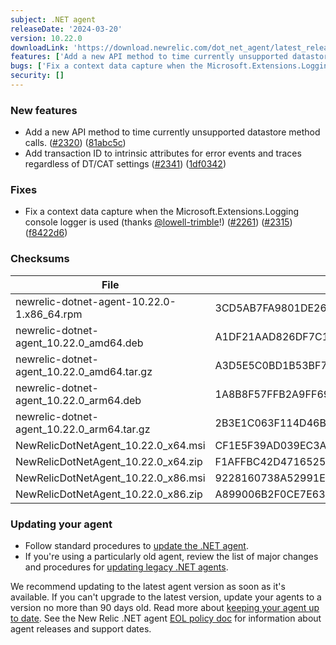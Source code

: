 ```yaml
---
subject: .NET agent
releaseDate: '2024-03-20'
version: 10.22.0
downloadLink: 'https://download.newrelic.com/dot_net_agent/latest_release'
features: ['Add a new API method to time currently unsupported datastore method calls.','Add transaction ID to intrinsic attributes for error events and traces regardless of DT/CAT settings.']
bugs: ['Fix a context data capture when the Microsoft.Extensions.Logging console logger is used (thanks [@lowell-trimble](https":"//github.com/lowell-trimble)!).']
security: []
---
```


### New features

* Add a new API method to time currently unsupported datastore method calls. ([#2320](https://github.com/newrelic/newrelic-dotnet-agent/issues/2320)) ([81abc5c](https://github.com/newrelic/newrelic-dotnet-agent/commit/81abc5c78e39655f4153b2f9f0f7e5e8328f3577))
* Add transaction ID to intrinsic attributes for error events and traces regardless of DT/CAT settings ([#2341](https://github.com/newrelic/newrelic-dotnet-agent/issues/2341)) ([1df0342](https://github.com/newrelic/newrelic-dotnet-agent/commit/1df03420a690b1f1e46b9ef17b2184d27d314667))

### Fixes

* Fix a context data capture when the Microsoft.Extensions.Logging console logger is used (thanks [@lowell-trimble](https://github.com/lowell-trimble)!) ([#2261](https://github.com/newrelic/newrelic-dotnet-agent/issues/2261)) ([#2315](https://github.com/newrelic/newrelic-dotnet-agent/issues/2315)) ([f8422d6](https://github.com/newrelic/newrelic-dotnet-agent/commit/f8422d6c538db6ff32e0b1055e824b3536245c59))

### Checksums
| File | SHA - 256  Hash |
| ---| ---|
| newrelic-dotnet-agent-10.22.0-1.x86_64.rpm | 3CD5AB7FA9801DE2647B9AB96972F39C411D2BA80ED23562FD45D998AFC150E2 |
| newrelic-dotnet-agent_10.22.0_amd64.deb | A1DF21AAD826DF7C19F4BA78EA368A78E93DF73BDC90B30432859248D3F25487 |
| newrelic-dotnet-agent_10.22.0_amd64.tar.gz | A3D5E5C0BD1B53BF7709538F078EB9383413EC8B3D2DDBEB01520B89A26AE3FD |
| newrelic-dotnet-agent_10.22.0_arm64.deb | 1A8B8F57FFB2A9FF694E92D573BEA7915F698012252F802FF2ABFAAAC9A585AA |
| newrelic-dotnet-agent_10.22.0_arm64.tar.gz | 2B3E1C063F114D46B141F5FC8B459A9181D7FDF05D93FBED315E7CB5AD362664 |
| NewRelicDotNetAgent_10.22.0_x64.msi | CF1E5F39AD039EC3A27E6BB91291912008F248194968E76E147CFF713C4B2972 |
| NewRelicDotNetAgent_10.22.0_x64.zip | F1AFFBC42D4716525DDBF6ECB72FB59A51DC30A411B3E4F09CCE705FA2A67D12 |
| NewRelicDotNetAgent_10.22.0_x86.msi | 9228160738A52991E766F845CBFBB1E6186B24D5E4C00FE37A636E524C81B5DB |
| NewRelicDotNetAgent_10.22.0_x86.zip | A899006B2F0CE7E634F56EA315FEAE2C0AD1B7FF7B92165E651D27C833FC8017 |


### Updating your agent

* Follow standard procedures to [update the .NET agent](/docs/agents/net-agent/installation-configuration/update-net-agent).
* If you're using a particularly old agent, review the list of major changes and procedures for [updating legacy .NET agents](/docs/agents/net-agent/troubleshooting/upgrade-legacy-net-agents).

We recommend updating to the latest agent version as soon as it's available. If you can't upgrade to the latest version, update your agents to a version no more than 90 days old. Read more about [keeping your agent up to date](/docs/new-relic-solutions/new-relic-one/install-configure/update-new-relic-agent).
See the New Relic .NET agent [EOL policy doc](/docs/apm/agents/net-agent/getting-started/net-agent-eol-policy) for information about agent releases and support dates.

